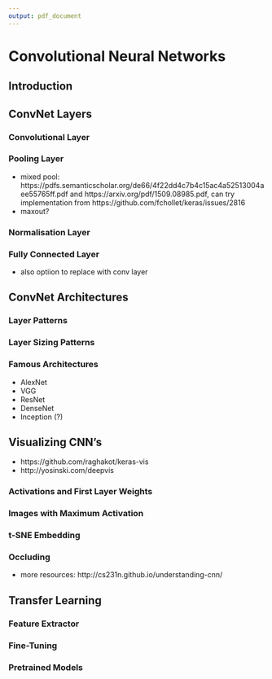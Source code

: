 ```yaml
---
output: pdf_document
---
```

 
# Convolutional Neural Networks

## Introduction

## ConvNet Layers

### Convolutional Layer

### Pooling Layer

+ mixed pool: https://pdfs.semanticscholar.org/de66/4f22dd4c7b4c15ac4a52513004aee55765ff.pdf and https://arxiv.org/pdf/1509.08985.pdf, can try implementation from https://github.com/fchollet/keras/issues/2816
+ maxout?

### Normalisation Layer

### Fully Connected Layer

+ also optiion to replace with conv layer

## ConvNet Architectures

### Layer Patterns

### Layer Sizing Patterns

### Famous Architectures

+ AlexNet
+ VGG
+ ResNet
+ DenseNet
+ Inception (?)

## Visualizing CNN's

+ https://github.com/raghakot/keras-vis
+ http://yosinski.com/deepvis

### Activations and First Layer Weights

### Images with Maximum Activation

### t-SNE Embedding

### Occluding

+ more resources: http://cs231n.github.io/understanding-cnn/

## Transfer Learning

### Feature Extractor

### Fine-Tuning

### Pretrained Models